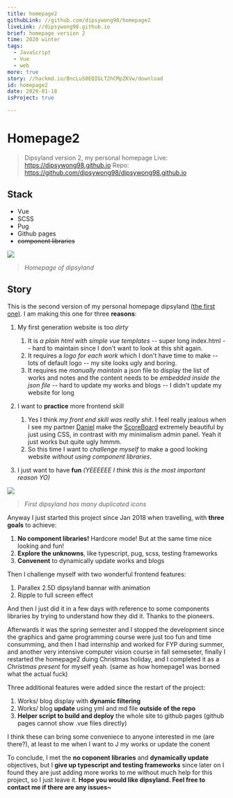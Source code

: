 ```yaml
---
title: homepage2
githubLink: //github.com/dipsywong98/homepage2
liveLink: //dipsywong98.github.io
brief: homepage version 2
time: 2020 winter
tags:
  - JavaScript
  - Vue
  - web
more: true
story: //hackmd.io/BncLuS0EQIGLT2hCMpZKVw/download
id: homepage2
date: 2020-01-18
isProject: true

---
```


# Homepage2
> Dipsyland version 2, my personal homepage
> Live: https://dipsywong98.github.io
> Repo: https://github.com/dipsywong98/dipsywong98.github.io

## Stack
- Vue
- SCSS
- Pug
- Github pages
- ~~component libraries~~

![](https://i.imgur.com/OKBKjZp.png)
> _Homepage of dipsyland_


## Story

This is the second version of my personal homepage dipsyland [(the first one)](//dipsywong98.github.io/homepage1). I am making this one for three **reasons**:

1. My first generation website is too _dirty_
    1.  It is _a plain html with simple vue templates_
        --  super long index.html
        --  hard to maintain since I don't want to look at this shit again.
    3.  It requires a _logo for each work_ which I don't have time to make
        --  lots of default logo
        --  my site looks ugly and boring.
    5.  It requires me _manually maintain_ a json file to display the list of works and notes and the content needs to be _embedded inside the json file_ 
        -- hard to update my works and blogs
        -- I didn't update my website for long

2. I want to **practice** more frontend skill
    1. Yes I think _my front end skill was really shit_. I feel really jealous when I see my partner [Daniel](//github.com/danvim) make the [ScoreBoard](https://scoreboard-d.firebaseapp.com/) extremely beautiful by just using CSS, in contrast with my minimalism admin panel. Yeah it just works but quite ugly hmmm.
    2. So this time I want to _challenge myself_ to make a good looking website _without using component libraries_.

3. I just want to have **fun**
    _(YEEEEEE I think this is the most important reason YO)_

![](https://i.imgur.com/fxc9ImO.png)
> _First dipsyland has many duplicated icons_

Anyway I just started this project since Jan 2018 when travelling, with **three goals** to achieve:

1. **No component libraries!** Hardcore mode! But at the same time nice looking and fun!
2. **Explore the unknowns**, like typescript, pug, scss, testing frameworks
3. **Convenent** to dynamically update works and blogs

Then I challenge myself with two wonderful frontend features:

1. Parallex 2.5D dipsyland bannar with animation
2. Ripple to full screen effect

And then I just did it in a few days with reference to some components libraries by trying to understand how they did it. Thanks to the pioneers.

Afterwards it was the spring semester and I stopped the development since the graphics and game programming course were just too fun and time consumming, and then I had internship and worked for FYP during summer, and another very intensive computer vision course in fall semeseter, finally I restarted the homepage2 duing Christmas holiday, and I completed it as a _Christmas present_ for myself yeah. (same as how homepage1 was borned what the actual fuck)

Three additional features were added since the restart of the project:

1. Works/ blog display with **dynamic filtering**
2. Works/ blog **update** using yml and md file **outside of the repo**
3. **Helper script to build and deploy** the whole site to github pages (github pages cannot show .vue files directly)

I think these can bring some conveniece to anyone interested in me (are there?), at least to me when I want to J my works or update the conent

To conclude, I met the **no coponent libraries** and **dynamically update** objectives, but I **give up typescript and testing frameworks** since later on I found they are just adding more works to me without much help for this project, so I just leave it. **Hope you would like dipsyland. Feel free to contact me if there are any issues~**
    